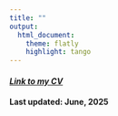 ```yaml
---
title: ""
output: 
  html_document:
    theme: flatly
    highlight: tango
---
```


#### [*Link to my CV*](https://aaea.execinc.com/edibo/Uploads/Profile_25_07_14_12_56_52_88__207_126_22_254_0.pdf)
#### Last updated: June, 2025


